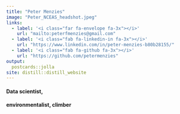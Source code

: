 ```yaml
---
title: "Peter Menzies"
image: "Peter_NCEAS_headshot.jpeg"
links:
  - label: '<i class="far fa-envelope fa-3x"></i>'
    url: "mailto:peterfmenzies@gmail.com"
  - label: '<i class="fab fa-linkedin-in fa-3x"></i>'
    url: "https://www.linkedin.com/in/peter-menzies-b80b28155/"
  - label: '<i class="fab fa-github fa-3x"></i>'
    url: "https://github.com/petermenzies"
output:
  postcards::jolla
site: distill::distill_website
---
```


#### Data scientist,
#### environmentalist, climber
